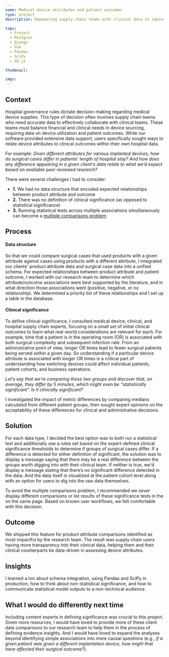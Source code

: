 ```yaml
---
name: Medical device attributes and patient outcomes
type: project
description: Empowering supply chain teams with clinical data to improve medical device sourcing

tags:
  - Project
  - Postgres
  - Django
  - Vue
  - Pandas
  - SciPy
  - d3.js

thumbnail:

imgs:
---
```


## Context

Hospital governance rules dictate decision-making regarding medical device supplies. This type of decision often involves supply chain teams who need accurate data to effectively collaborate with clinical teams. These teams must balance financial and clinical needs in device sourcing, requiring data on device utilization and patient outcomes. While our software provided extensive data support, users specifically sought ways to relate device attributes to clinical outcomes within their own hospital data.

For example: <i>Given different attributes for various implanted devices, how do surgical cases differ in patients’ length of hospital stay? And how does any difference appearing in a given client's data relate to what we’d expect based on available peer reviewed research?</i>

There were several challenges I had to consider:

- <b>1.</b> We had no data structure that encoded expected relationships between
  product attribute and outcome
- <b>2.</b> There was no definition of clinical significance (as opposed to statistical
  significance)
- <b>3.</b> Running statistical tests across multiple associations simultaneously can become a 
<a href="https://en.wikipedia.org/wiki/Multiple_comparisons_problem" target="_blank">multiple comparisons problem</a>

## Process

#### Data structure

So that we could compare surgical cases that used products with a given attribute against cases using products with a different attribute, I integrated our clients' product attribute data and surgical case data into a unified schema. For expected relationships between product attribute and patient outcome, I worked with our research team to determine which attribute/outcome associations were best supported by the literature, and in what direction those associations went (positive, negative, or no relationship). We determined a priority list of these relationships and I set up a table in the database.

#### Clinical significance

To define clinical significance, I consulted medical device, clinical, and hospital supply chain experts, focusing on a small set of initial clinical outcomes to learn what real-world considerations are relevant for each. For example, time that a patient is in the operating room (OR) is associated with both surgical complexity and subsequent infection rate. From an administrative point of view, longer OR times lead to fewer surgical patients being served within a given day. So understanding if a particular device attribute is associated with longer OR times is a critical part of understanding how switching devices could affect individual patients, patient cohorts, and business operations.

<i>Let’s say that we’re comparing these two groups and discover that, on average, they differ by 5 minutes, which might even be “statistically significant”. Is it clinically significant?</i>

I investigated the impact of metric differences by comparing medians calculated from different patient groups, then sought expert opinions on the acceptability of these differences for clinical and administrative decisions.

## Solution

For each data type, I decided the best option was to both run a statistical test and additionally use a rules set based on the expert-defined clinical significance thresholds to determine if groups of surgical cases differ. If a difference is detected for either definition of significant, the solution was to display a message saying that there may be a real difference between the groups worth digging into with their clinical team. If neither is true, we'd display a message stating that there’s no significant difference detected in the data. And the data itself is visualized at the patient cohort level along with an option for users to dig into the raw data themselves.

To avoid the multiple comparisons problem, I recommended we <i>never</i> display different comparisons or list results of these significance tests in the on the same page. Based on known user workflows, we felt comfortable with this decision.

## Outcome

We shipped this feature for product attribute comparisons identified as most impactful by the research team. The result was supply chain users having more transparency into their clinical data, helping them and their clinical counterparts be data-driven in assessing device attributes.

## Insights

I learned a ton about schema integration, using Pandas and SciPy in production, how to think about non-statistical significance, and how to communicate statistical model outputs to a non-technical audience.

## What I would do differently next time

Including content experts in defining significance was crucial to this project. Given more resources, I would have loved to provide more of these client data comparisons to our research team to help them in the process of defining evidence insights. And I would have loved to expand the analyses beyond identifying simple associations into more causal questions (e.g., <i>if a given patient was given a different implantation device, how might that have affected their surgical outcome?</i>).
